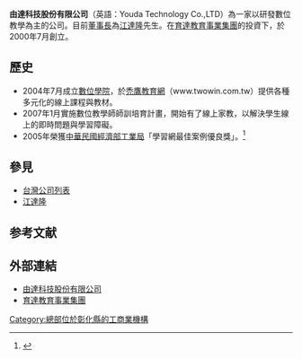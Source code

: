 '''由達科技股份有限公司'''（英語：Youda Technology Co.,LTD）為一家以研發數位教學為主的公司。目前[[董事長|董事長]]為[[江達隆|江達隆]]先生。在[[育達教育事業集團|育達教育事業集團]]的投資下，於2000年7月創立。

==歷史==
*2004年7月成立[[數位學院|數位學院]]，於[[禿鷹教育網|禿鷹教育網]]（www.twowin.com.tw）提供各種多元化的線上課程與教材。
*2007年1月實施數位教學師師訓培育計畫，開始有了線上家教，以解決學生線上的即時問題與學習障礙。
*2005年榮獲[[中華民國|中華民國]][[經濟部工業局|經濟部工業局]]「學習網最佳案例優良獎」。<ref>{{cite web |url=http://www.twowin.com.tw/2006actives/2006elearning/index.htm |title=存档副本 |accessdate=2007-08-13 |deadurl=yes |archiveurl=https://web.archive.org/web/20070920143048/http://www.twowin.com.tw/2006actives/2006elearning/index.htm |archivedate=2007-09-20 }}</ref>

==參見==
*[[台灣公司列表|台灣公司列表]]
*[[江達隆|江達隆]]

==参考文献==
<div class="references-small">
<references />
</div>

==外部連結==
*[http://www.twowin.com.tw/ 由達科技股份有限公司] {{Wayback|url=http://www.twowin.com.tw/ |date=20070826164635 }}
*[http://www.gotowin.com.tw/ 育達教育事業集團] {{Wayback|url=http://www.gotowin.com.tw/ |date=20070814021611 }}

{{company-stub}}
[[Category:總部位於彰化縣的工商業機構|Category:總部位於彰化縣的工商業機構]]